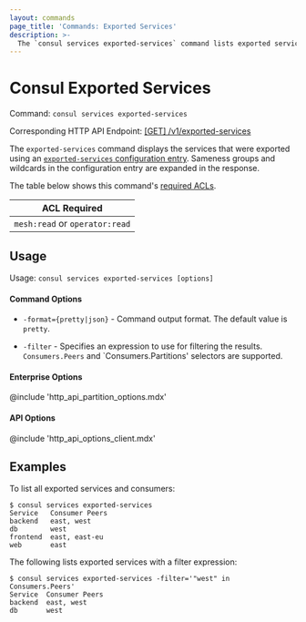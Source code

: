 ```yaml
---
layout: commands
page_title: 'Commands: Exported Services'
description: >-
  The `consul services exported-services` command lists exported services and their consumers.
---
```


# Consul Exported Services

Command: `consul services exported-services`

Corresponding HTTP API Endpoint: [\[GET\] /v1/exported-services](/consul/api-docs/exported-services)

The `exported-services` command displays the services that were exported using an [`exported-services` configuration entry](/consul/docs/connect/config-entries/exported-services). Sameness groups and wildcards in the configuration entry are expanded in the response.


The table below shows this command's [required ACLs](/consul/api-docs/api-structure#authentication).

| ACL Required                   |
| ------------------------------ |
| `mesh:read` or `operator:read` |

## Usage

Usage: `consul services exported-services [options]`

#### Command Options

- `-format={pretty|json}` - Command output format. The default value is `pretty`.

- `-filter` - Specifies an expression to use for filtering the results. `Consumers.Peers` and `Consumers.Partitions' selectors are supported.

#### Enterprise Options

@include 'http_api_partition_options.mdx'

#### API Options

@include 'http_api_options_client.mdx'

## Examples

To list all exported services and consumers:

    $ consul services exported-services
    Service   Consumer Peers
    backend   east, west
    db        west
    frontend  east, east-eu
    web       east

The following lists exported services with a filter expression:

    $ consul services exported-services -filter='"west" in Consumers.Peers'
    Service  Consumer Peers
    backend  east, west
    db       west
